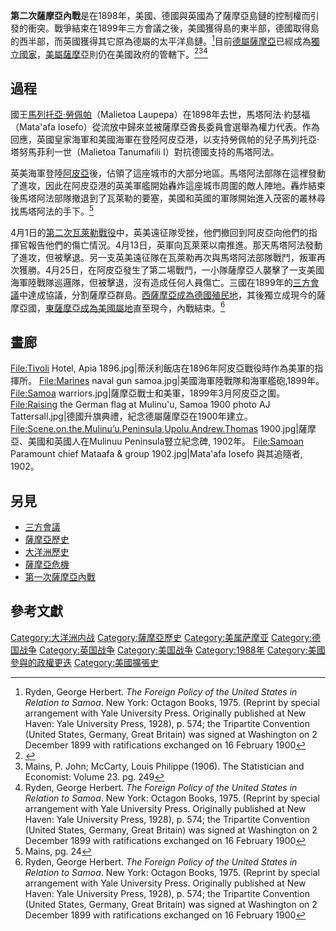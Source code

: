 {{Infobox military conflict
|conflict=第二次薩摩亞內戰
|partof=
|image=[[File:Second_Samoan_Civil_War.gif|300px]]
|caption=''地圖顯示出美國與英國發生戰鬥的地點。''
|date=1898–1899
|place=阿皮亞, 烏波盧, 薩摩亞, 太平洋
|coordinates=
|result= 協議妥協;
* 三方會議
* 薩摩亞的分區
* 美國取得美屬薩摩亞
* 德國取得德屬薩摩亞 
* 英國以撤退交換薩摩亞的其他利益
* [[馬塔阿法·約瑟福|馬塔阿法·約瑟福]]成為薩摩亞最高酋長
|combatant1={{nowrap|{{flagicon image|Flag of Samoa (1879).svg}}}} 薩摩亞
'''支持國:'''<br>{{flagicon|United Kingdom}} 英國 <br/>{{flagicon|United States|1896}} 美國
|combatant2={{nowrap|{{flagicon image|Flag of Tupua Tamasesse 1887-1889.svg}}}} 馬塔阿法·約瑟福
'''支持國:'''<br>{{flagicon|German Empire}} 德意志帝國
|commander1={{nowrap|{{flagicon image|Flag of Samoa (1879).svg}}}} [[Prince_Tanu|Prince Tanu]]<br/>[[File:US_Naval_Jack_45_stars.svg|23px]] [[阿爾伯特·考茨|阿爾伯特·考茨]]<br/>{{flagicon|United Kingdom|naval}} [[萊斯里·斯圖爾特|萊斯里·斯圖爾特]]
|commander2={{nowrap|{{flagicon image|Flag of Tupua Tamasesse 1887-1889.svg}}}} [[馬塔阿法·約瑟福|馬塔阿法·約瑟福]]
|strength1=
|strength2=
|casualties1=24人死傷
|casualties2=127人陣亡或受傷<br>2座堡壘受損
}}
{{Campaignbox 第二次薩摩亞內戰}}{{Campaignbox 美國參與的政權更迭}}'''第二次薩摩亞內戰'''是在1898年，美國、德國與英國為了薩摩亞島鏈的控制權而引發的衝突。戰爭結束在1899年三方會議之後，美國獲得島的東半部，德國取得島的西半部，而英國獲得其它原為德屬的太平洋島鏈。<ref>Ryden, George Herbert. ''The Foreign Policy of the United States in Relation to Samoa''. New York: Octagon Books, 1975. (Reprint by special arrangement with Yale University Press. Originally published at New Haven: Yale University Press, 1928), p. 574; the Tripartite Convention (United States, Germany, Great Britain) was signed at Washington on 2 December 1899 with ratifications exchanged on 16 February 1900</ref>目前[[德屬薩摩亞|德屬薩摩亞]]已經成為[[萨摩亚|獨立國家]]，[[美屬薩摩亞|美屬薩摩亞]]則仍在美國政府的管轄下。<ref name="BRL5">{{cite book|last1=Lawrence|first1=David Russell|title=The Naturalist and his "Beautiful Islands": Charles Morris Woodford in the Western Pacific|date=October 2014|publisher=ANU Press|isbn=9781925022032|page=168|chapter=Chapter 5 Liberalism, Imperialism and colonial expansion|chapter-url=http://press-files.anu.edu.au/downloads/press/p298111/pdf/ch053.pdf}}</ref><ref>Mains, P. John; McCarty, Louis Philippe (1906). The Statistician and Economist: Volume 23. pg. 249</ref><ref name="autogenerated574">Ryden, George Herbert. ''The Foreign Policy of the United States in Relation to Samoa''. New York: Octagon Books, 1975. (Reprint by special arrangement with Yale University Press. Originally published at New Haven: Yale University Press, 1928), p. 574; the Tripartite Convention (United States, Germany, Great Britain) was signed at Washington on 2 December 1899 with ratifications exchanged on 16 February 1900</ref>

== 過程 ==
國王[[馬列托亞·勞佩帕|馬列托亞·勞佩帕]]（Malietoa Laupepa）在1898年去世，馬塔阿法·約瑟福（Mata'afa Iosefo）從流放中歸來並被薩摩亞酋長委員會選舉為權力代表。作為回應，英國皇家海軍和美國海軍在登陸阿皮亞港，以支持勞佩帕的兒子馬列托亞·塔努馬菲利一世（Malietoa Tanumafili I）對抗德國支持的馬塔阿法。

英美海軍登陸[[阿皮亚|阿皮亞]]後，佔領了這座城市的大部分地區。馬塔阿法部隊在這裡發動了進攻，因此在阿皮亞港的英美軍艦開始轟炸這座城市周圍的敵人陣地。轟炸結束後馬塔阿法部隊撤退到了瓦萊勒的要塞，美國和英國的軍隊開始進入茂密的叢林尋找馬塔阿法的手下。<ref>Mains, pg. 24</ref>

4月1日的[[第二次瓦萊勒戰役|第二次瓦萊勒戰役]]中，英美遠征隊受挫，他們撤回到阿皮亞向他們的指揮官報告他們的傷亡情況。4月13日，英軍向瓦萊萊以南推進。那天馬塔阿法發動了進攻，但被擊退。另一支英美遠征隊在瓦萊勒再次與馬塔阿法部隊戰鬥，叛軍再次獲勝。4月25日，在阿皮亞發生了第二場戰鬥，一小隊薩摩亞人襲擊了一支美國海軍陸戰隊巡邏隊，但被擊退，沒有造成任何人員傷亡。三國在1899年的[[三方會議|三方會議]]中達成協議，分割薩摩亞群島。[[德属萨摩亚|西薩摩亞成為德國殖民地]]，其後獨立成現今的薩摩亞國，[[美屬薩摩亞|東薩摩亞成為美國屬地]]直至現今，內戰結束。<ref name="autogenerated5742">Ryden, George Herbert. ''The Foreign Policy of the United States in Relation to Samoa''. New York: Octagon Books, 1975. (Reprint by special arrangement with Yale University Press. Originally published at New Haven: Yale University Press, 1928), p. 574; the Tripartite Convention (United States, Germany, Great Britain) was signed at Washington on 2 December 1899 with ratifications exchanged on 16 February 1900</ref>

==畫廊==
<gallery>
File:Tivoli Hotel, Apia 1896.jpg|蒂沃利飯店在1896年阿皮亞戰役時作為美軍的指揮所。
File:Marines naval gun samoa.jpg|美國海軍陸戰隊和海軍艦砲,1899年。
File:Samoa warriors.jpg|薩摩亞戰士和美軍，1899年3月阿皮亞之圍。
File:Raising the German flag at Mulinu'u, Samoa 1900 photo AJ Tattersall.jpg|德國升旗典禮，紀念德屬薩摩亞在1900年建立。
File:Scene.on.the.Mulinu’u.Peninsula,Upolu.Andrew.Thomas 1900.jpg|薩摩亞、美國和英國人在Mulinuu Peninsula豎立紀念碑, 1902年。
File:Samoan Paramount chief Mataafa & group 1902.jpg|Mata'afa Iosefo 與其追隨者, 1902。
</gallery>

== 另見 ==

* [[三方會議|三方會議]]
* [[萨摩亚历史|薩摩亞歷史]]
* [[大洋洲历史|大洋洲歷史]]
* [[薩摩亞危機|薩摩亞危機]]
* [[第一次薩摩亞內戰|第一次薩摩亞內戰]]

==參考文獻==
{{reflist}}

[[Category:大洋洲内战|Category:大洋洲内战]]
[[Category:薩摩亞歷史|Category:薩摩亞歷史]]
[[Category:美属萨摩亚|Category:美属萨摩亚]]
[[Category:德国战争|Category:德国战争]]
[[Category:英国战争|Category:英国战争]]
[[Category:美国战争|Category:美国战争]]
[[Category:1988年|Category:1988年]]
[[Category:美國參與的政權更迭|Category:美國參與的政權更迭]]
[[Category:美國擴張史|Category:美國擴張史]]